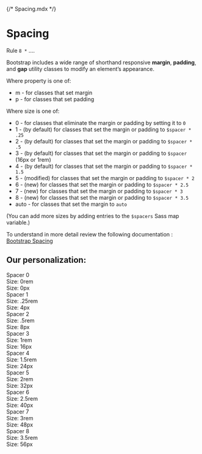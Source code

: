 {/* Spacing.mdx */}


<Meta title="Design System/Spacing" />

# Spacing

Rule `8 *` ....

Bootstrap includes a wide range of shorthand responsive **margin**, **padding**, and **gap** utility classes to modify an element’s appearance.

Where property is one of:

+ m - for classes that set margin
+ p - for classes that set padding

Where size is one of:
+ 0 - for classes that eliminate the margin or padding by setting it to `0`
+ 1 - (by default) for classes that set the margin or padding to `$spacer * .25`
+ 2 - (by default) for classes that set the margin or padding to `$spacer * .5`
+ 3 - (by default) for classes that set the margin or padding to `$spacer` (16px or 1rem)
+ 4 - (by default) for classes that set the margin or padding to `$spacer * 1.5`
+ 5 - (modified) for classes that set the margin or padding to `$spacer * 2`
+ 6 - (new) for classes that set the margin or padding to `$spacer * 2.5`
+ 7 - (new) for classes that set the margin or padding to `$spacer * 3`
+ 8 - (new) for classes that set the margin or padding to `$spacer * 3.5`
+ auto - for classes that set the margin to `auto`

(You can add more sizes by adding entries to the `$spacers` Sass map variable.)

To understand in more detail review the following documentation : [Bootstrap Spacing](https://getbootstrap.com/docs/5.2/utilities/spacing/)

## Our personalization:

<div className="d-grid gap-4 mt-4">
  <div className="row align-items-center g-0">
    <div className="col-4 small">
      <div className="fw-bold">Spacer 0</div>
      <div className="text-gray-500">
        <div>Size: 0rem</div>
        <div>Size: 0px</div>
      </div>
    </div>
    <div className="col-8">
      <div className="p-0 bg-primary border rounded-1" />
    </div>
  </div>
  <div className="row align-items-center g-0">
    <div className="col-4 small">
      <div className="fw-bold">Spacer 1</div>
      <div className="text-gray-500">
        <div>Size: .25rem</div>
        <div>Size: 4px</div>
      </div>
    </div>
    <div className="col-8">
      <div className="p-1 bg-primary border rounded-1" />
    </div>
  </div>
  <div className="row align-items-center g-0">
    <div className="col-4 small">
      <div className="fw-bold">Spacer 2</div>
      <div className="text-gray-500">
        <div>Size: .5rem</div>
        <div>Size: 8px</div>
      </div>
    </div>
    <div className="col-8">
      <div className="p-2 bg-primary border rounded-1" />
    </div>
  </div>
  <div className="row align-items-center g-0">
    <div className="col-4 small">
      <div className="fw-bold">Spacer 3</div>
      <div className="text-gray-500">
        <div>Size: 1rem</div>
        <div>Size: 16px</div>
      </div>
    </div>
    <div className="col-8">
      <div className="p-3 bg-primary border rounded-1" />
    </div>
  </div>
  <div className="row align-items-center g-0">
    <div className="col-4 small">
      <div className="fw-bold">Spacer 4</div>
      <div className="text-gray-500">
        <div>Size: 1.5rem</div>
        <div>Size: 24px</div>
      </div>
    </div>
    <div className="col-8">
      <div className="p-4 bg-primary border rounded-1" />
    </div>
  </div>
  <div className="row align-items-center g-0">
    <div className="col-4 small">
      <div className="fw-bold">Spacer 5</div>
      <div className="text-gray-500">
        <div>Size: 2rem</div>
        <div>Size: 32px</div>
      </div>
    </div>
    <div className="col-8">
      <div className="p-5 bg-primary border rounded-1" />
    </div>
  </div>
  <div className="row align-items-center g-0">
    <div className="col-4 small">
      <div className="fw-bold">Spacer 6</div>
      <div className="text-gray-500">
        <div>Size: 2.5rem</div>
        <div>Size: 40px</div>
      </div>
    </div>
    <div className="col-8">
      <div className="p-6 bg-primary border rounded-1" />
    </div>
  </div>
  <div className="row align-items-center g-0">
    <div className="col-4 small">
      <div className="fw-bold">Spacer 7</div>
      <div className="text-gray-500">
        <div>Size: 3rem</div>
        <div>Size: 48px</div>
      </div>
    </div>
    <div className="col-8">
      <div className="p-7 bg-primary border rounded-1" />
    </div>
  </div>
  <div className="row align-items-center g-0">
    <div className="col-4 small">
      <div className="fw-bold">Spacer 8</div>
      <div className="text-gray-500">
        <div>Size: 3.5rem</div>
        <div>Size: 56px</div>
      </div>
    </div>
    <div className="col-8">
      <div className="p-8 bg-primary border rounded-1" />
    </div>
  </div>
</div>

